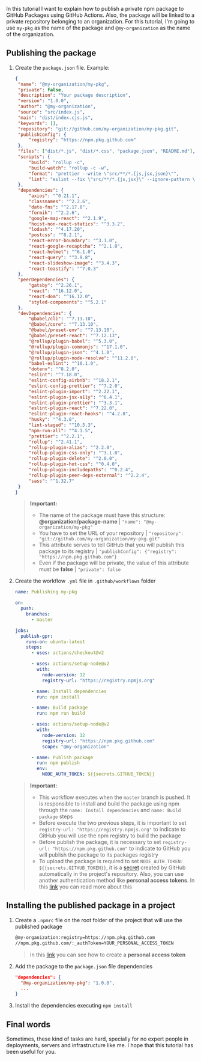 In this tutorial I want to explain how to publish a private npm package to GitHub Packages using GitHub Actions. Also, the package will be linked to a private repository belonging to an organization. For this tutorial, I'm going to use `my-pkg` as the name of the package and `@my-organization` as the name of the organization.

## Publishing the package

1. Create the `package.json` file. Example:

   ```json
   {
   	"name": "@my-organization/my-pkg",
   	"private": false,
   	"description": "Your package description",
   	"version": "1.0.0",
   	"author": "@my-organization",
   	"source": "src/index.js",
   	"main": "dist/index.cjs.js",
   	"keywords": [],
   	"repository": "git://github.com/my-organization/my-pkg.git",
   	"publishConfig": {
   		"registry": "https://npm.pkg.github.com"
   	},
   	"files": ["dist/*.js", "dist/*.css", "package.json", "README.md"],
   	"scripts": {
   		"build": "rollup -c",
   		"build-watch": "rollup -c -w",
   		"format": "prettier --write \"src/**/*.{js,jsx,json}\"",
   		"lint": "eslint --fix \"src/**/*.{js,jsx}\" --ignore-pattern \"src/forms/*\""
   	},
   	"dependencies": {
   		"axios": "^0.21.1",
   		"classnames": "^2.2.6",
   		"date-fns": "^2.17.0",
   		"formik": "^2.2.6",
   		"google-map-react": "^2.1.9",
   		"hoist-non-react-statics": "^3.3.2",
   		"lodash": "^4.17.20",
   		"postcss": "^8.2.1",
   		"react-error-boundary": "^3.1.0",
   		"react-google-recaptcha": "^2.1.0",
   		"react-helmet": "^6.1.0",
   		"react-query": "^3.9.8",
   		"react-slideshow-image": "^3.4.3",
   		"react-toastify": "^7.0.3"
   	},
   	"peerDependencies": {
   		"gatsby": "^2.26.1",
   		"react": "^16.12.0",
   		"react-dom": "^16.12.0",
   		"styled-components": "^5.2.1"
   	},
   	"devDependencies": {
   		"@babel/cli": "^7.13.10",
   		"@babel/core": "^7.13.10",
   		"@babel/preset-env": "^7.13.10",
   		"@babel/preset-react": "^7.12.13",
   		"@rollup/plugin-babel": "^5.3.0",
   		"@rollup/plugin-commonjs": "^17.1.0",
   		"@rollup/plugin-json": "^4.1.0",
   		"@rollup/plugin-node-resolve": "^11.2.0",
   		"babel-eslint": "^10.1.0",
   		"dotenv": "^8.2.0",
   		"eslint": "^7.18.0",
   		"eslint-config-airbnb": "^18.2.1",
   		"eslint-config-prettier": "^7.2.0",
   		"eslint-plugin-import": "^2.22.1",
   		"eslint-plugin-jsx-a11y": "^6.4.1",
   		"eslint-plugin-prettier": "^3.3.1",
   		"eslint-plugin-react": "^7.22.0",
   		"eslint-plugin-react-hooks": "^4.2.0",
   		"husky": "^4.3.8",
   		"lint-staged": "^10.5.3",
   		"npm-run-all": "^4.1.5",
   		"prettier": "^2.2.1",
   		"rollup": "^2.41.1",
   		"rollup-plugin-alias": "^2.2.0",
   		"rollup-plugin-css-only": "^3.1.0",
   		"rollup-plugin-delete": "^2.0.0",
   		"rollup-plugin-hot-css": "^0.4.0",
   		"rollup-plugin-includepaths": "^0.2.4",
   		"rollup-plugin-peer-deps-external": "^2.2.4",
   		"sass": "^1.32.7"
   	}
   }
   ```

   > **Important:**
   >
   > - The name of the package must have this structure: **@organization/package-name** | `"name": "@my-organization/my-pkg"`
   > - You have to set the URL of your repository | `"repository": "git://github.com/my-organization/my-pkg.git"`
   > - This attribute serves to tell GitHub that you will publish this package to its registry | `"publishConfig": {"registry": "https://npm.pkg.github.com"}`
   > - Even if the package will be private, the value of this attribute must be **false** | `"private": false`

1. Create the workflow `.yml` file in `.github/workflows` folder

   ```yml
   name: Publishing my-pkg

   on:
     push:
       branches:
         - master

   jobs:
     publish-gpr:
       runs-on: ubuntu-latest
       steps:
         - uses: actions/checkout@v2

         - uses: actions/setup-node@v2
           with:
             node-version: 12
             registry-url: "https://registry.npmjs.org"

         - name: Install dependencies
           run: npm install

         - name: Build package
           run: npm run build

         - uses: actions/setup-node@v2
           with:
             node-version: 12
             registry-url: "https://npm.pkg.github.com"
             scope: "@my-organization"

         - name: Publish package
           run: npm publish
           env:
             NODE_AUTH_TOKEN: ${{secrets.GITHUB_TOKEN}}
   ```

   > **Important:**
   >
   > - This workflow executes when the `master` branch is pushed. It is responsible to install and build the package using npm through the `name: Install dependencies` and `name: Build package` steps
   > - Before execute the two previous steps, it is important to set `registry-url: "https://registry.npmjs.org"` to indicate to GitHub you will use the npm registry to build the package
   > - Before publish the package, it is necessary to set `registry-url: "https://npm.pkg.github.com"` to indicate to GitHub you will publish the package to its packages registry
   > - To upload the package is required to set `NODE_AUTH_TOKEN: ${{secrets.GITHUB_TOKEN}}`, it is a [secret](https://docs.github.com/en/actions/reference/authentication-in-a-workflow) created by GitHub automatically in the project's repository. Also, you can use another authentication method like **personal access tokens**. In this [link](https://docs.github.com/en/packages/guides/configuring-npm-for-use-with-github-packages#authenticating-to-github-packages) you can read more about this

## Installing the published package in a project

1. Create a `.npmrc` file on the root folder of the project that will use the published package

   ```bash
   @my-organization:registry=https://npm.pkg.github.com
   //npm.pkg.github.com/:_authToken=YOUR_PERSONAL_ACCESS_TOKEN
   ```

   > In this [link](https://docs.github.com/en/github/authenticating-to-github/creating-a-personal-access-token) you can see how to create a **personal access token**

1. Add the package to the `package.json` file dependencies

   ```json
   "dependencies": {
     "@my-organization/my-pkg": "1.0.0",
     ...
   }
   ```

1. Install the dependencies executing `npm install`

## Final words

Sometimes, these kind of tasks are hard, specially for no expert people in deployments, servers and infrastructure like me. I hope that this tutorial has been useful for you.
